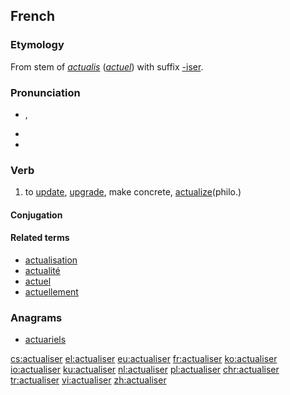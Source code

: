 ==French==

===Etymology===
From stem of {{etyl|la|fr}} ''[[actualis]]'' (''[[actuel]]'') with suffix [[-iser]].

===Pronunciation===
* {{IPA|/ak.tɥa.li.ze/|lang=fr}}, {{X-SAMPA|/ak.tHa.li.ze/}}
* {{rhymes|e|lang=fr}}
* {{homophones|actualisai|actualisé|actualisée|actualisées|actualisés|actualisez|lang=fr}}

===Verb===
{{fr-verb}}

# to [[update]], [[upgrade]], make concrete, [[actualize]](philo.)

====Conjugation====
{{fr-conj-er|actualis|avoir}}

====Related terms====
* [[actualisation]]
* [[actualité]]
* [[actuel]]
* [[actuellement]]

===Anagrams===
* [[actuariels#French|actuariels]]

[[cs:actualiser]]
[[el:actualiser]]
[[eu:actualiser]]
[[fr:actualiser]]
[[ko:actualiser]]
[[io:actualiser]]
[[ku:actualiser]]
[[nl:actualiser]]
[[pl:actualiser]]
[[chr:actualiser]]
[[tr:actualiser]]
[[vi:actualiser]]
[[zh:actualiser]]